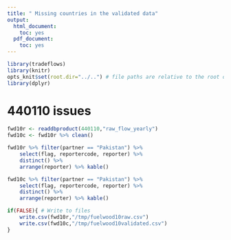 ```yaml
---
title: " Missing countries in the validated data"
output:
  html_document:
    toc: yes
  pdf_document:
    toc: yes
---
```



```r
library(tradeflows)
library(knitr)
opts_knit$set(root.dir="../..") # file paths are relative to the root of the project directory
library(dplyr)
``` 

#  440110 issues
```r
fwd10r <- readdbproduct(440110,"raw_flow_yearly")
fwd10c <- fwd10r %>% clean()

fwd10r %>% filter(partner == "Pakistan") %>%
    select(flag, reportercode, reporter) %>% 
    distinct() %>%
    arrange(reporter) %>% kable()

fwd10c %>% filter(partner == "Pakistan") %>%
    select(flag, reportercode, reporter) %>% 
    distinct() %>%
    arrange(reporter) %>% kable()

if(FALSE){ # Write to files
    write.csv(fwd10r,"/tmp/fuelwood10raw.csv")
    write.csv(fwd10c,"/tmp/fuelwood10validated.csv")
}
```
